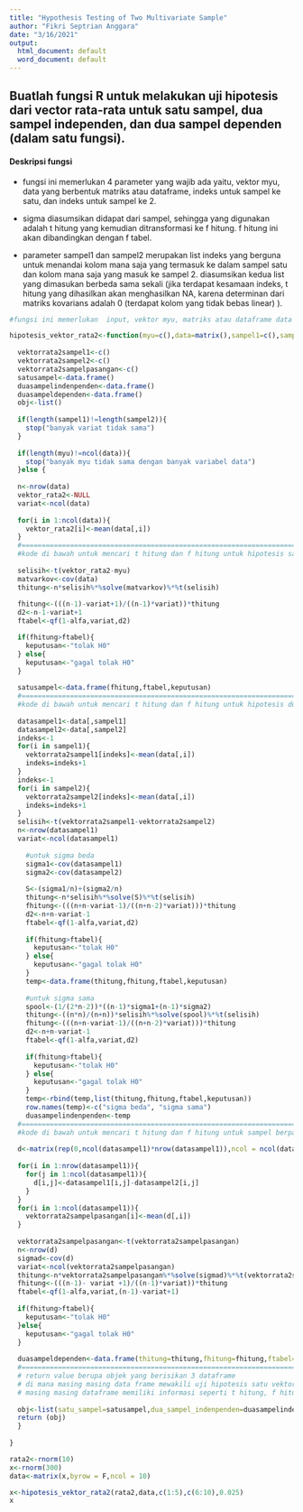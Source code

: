 ---
title: "Hypothesis Testing of Two Multivariate Sample"
author: "Fikri Septrian Anggara"
date: "3/16/2021"
output:
  html_document: default
  word_document: default
---
## Buatlah fungsi R untuk melakukan uji hipotesis dari vector rata-rata untuk satu sampel, dua sampel independen, dan dua sampel dependen (dalam satu fungsi).

#### Deskripsi fungsi 
* fungsi ini memerlukan 4 parameter yang wajib ada yaitu, vektor myu, data yang berbentuk matriks atau dataframe, indeks untuk sampel ke satu, dan indeks untuk sampel ke 2. 

* sigma diasumsikan didapat dari sampel, sehingga yang digunakan adalah t hitung yang kemudian ditransformasi ke f hitung. f hitung ini akan dibandingkan dengan f tabel. 

* parameter sampel1 dan sampel2 merupakan list indeks yang berguna untuk menandai kolom mana saja yang termasuk ke dalam sampel satu dan kolom mana saja yang masuk ke sampel 2. diasumsikan kedua list yang dimasukan berbeda sama sekali (jika terdapat kesamaan indeks, t hitung yang dihasilkan akan menghasilkan NA, karena determinan dari matriks kovarians adalah 0 (terdapat kolom yang tidak bebas linear) ).
```{r}
#fungsi ini memerlukan  input, vektor myu, matriks atau dataframe data dan signifikansi atau alfa. selain itu sigma diasumsikan didapat dari sampel, sehingga yang digunakan adalah t hitung. t hitung ini akan dibandingkan dengan t-hotelling tabel atau dikonversi ke f hitung. kemudian sigma yang diestimasi data sampel diasumsikan berbeda untuk kasus hipotesis dua sampel independen.

hipotesis_vektor_rata2<-function(myu=c(),data=matrix(),sampel1=c(),sampel2=c(),alfa=0.05){
  
  vektorrata2sampel1<-c()
  vektorrata2sampel2<-c()
  vektorrata2sampelpasangan<-c()
  satusampel<-data.frame()
  duasampelindenpenden<-data.frame()
  duasampeldependen<-data.frame()
  obj<-list()
  
  if(length(sampel1)!=length(sampel2)){
    stop("banyak variat tidak sama")
  } 
  
  if(length(myu)!=ncol(data)){
    stop("banyak myu tidak sama dengan banyak variabel data")
  }else {
    
  n<-nrow(data)
  vektor_rata2<-NULL
  variat<-ncol(data)
  
  for(i in 1:ncol(data)){
    vektor_rata2[i]<-mean(data[,i])
  }
  #=======================================================================================
  #kode di bawah untuk mencari t hitung dan f hitung untuk hipotesis satu vektor mean
  
  selisih<-t(vektor_rata2-myu)
  matvarkov<-cov(data)
  thitung<-n*selisih%*%solve(matvarkov)%*%t(selisih)
  
  fhitung<-(((n-1)-variat+1)/((n-1)*variat))*thitung
  d2<-n-1-variat+1
  ftabel<-qf(1-alfa,variat,d2)

  if(fhitung>ftabel){
    keputusan<-"tolak H0"
  } else{
    keputusan<-"gagal tolak H0"
  }
  
  satusampel<-data.frame(fhitung,ftabel,keputusan)
  #=======================================================================================
  #kode di bawah untuk mencari t hitung dan f hitung untuk hipotesis dua sampel independen
  
  datasampel1<-data[,sampel1]
  datasampel2<-data[,sampel2]
  indeks<-1
  for(i in sampel1){
    vektorrata2sampel1[indeks]<-mean(data[,i])
    indeks=indeks+1
  }
  indeks<-1
  for(i in sampel2){
    vektorrata2sampel2[indeks]<-mean(data[,i])
    indeks=indeks+1
  }
  selisih<-t(vektorrata2sampel1-vektorrata2sampel2)
  n<-nrow(datasampel1)
  variat<-ncol(datasampel1)
  
    #untuk sigma beda
    sigma1<-cov(datasampel1)
    sigma2<-cov(datasampel2)
    
    S<-(sigma1/n)+(sigma2/n)
    thitung<-n*selisih%*%solve(S)%*%t(selisih)
    fhitung<-(((n+n-variat-1)/((n+n-2)*variat)))*thitung
    d2<-n+n-variat-1
    ftabel<-qf(1-alfa,variat,d2)
    
    if(fhitung>ftabel){
      keputusan<-"tolak H0"
    } else{
      keputusan<-"gagal tolak H0"
    }
    temp<-data.frame(thitung,fhitung,ftabel,keputusan)
    
    #untuk sigma sama
    spool<-(1/(2*n-2))*((n-1)*sigma1+(n-1)*sigma2)
    thitung<-((n*n)/(n+n))*selisih%*%solve(spool)%*%t(selisih)
    fhitung<-(((n+n-variat-1)/((n+n-2)*variat)))*thitung
    d2<-n+n-variat-1
    ftabel<-qf(1-alfa,variat,d2)
    
    if(fhitung>ftabel){
      keputusan<-"tolak H0"
    } else{
      keputusan<-"gagal tolak H0"
    }
    temp<-rbind(temp,list(thitung,fhitung,ftabel,keputusan))
    row.names(temp)<-c("sigma beda", "sigma sama")
    duasampelindenpenden<-temp
  #=======================================================================================  
  #kode di bawah untuk mencari t hitung dan f hitung untuk sampel berpasangan
    
  d<-matrix(rep(0,ncol(datasampel1)*nrow(datasampel1)),ncol = ncol(datasampel1))
    
  for(i in 1:nrow(datasampel1)){
    for(j in 1:ncol(datasampel1)){
      d[i,j]<-datasampel1[i,j]-datasampel2[i,j]
    }
  }
  for(i in 1:ncol(datasampel1)){
    vektorrata2sampelpasangan[i]<-mean(d[,i])
  }
    
  vektorrata2sampelpasangan<-t(vektorrata2sampelpasangan)
  n<-nrow(d)
  sigmad<-cov(d)
  variat<-ncol(vektorrata2sampelpasangan)
  thitung<-n*vektorrata2sampelpasangan%*%solve(sigmad)%*%t(vektorrata2sampelpasangan)
  fhitung<-(((n-1)- variat +1)/((n-1)*variat))*thitung
  ftabel<-qf(1-alfa,variat,(n-1)-variat+1)
    
  if(fhitung>ftabel){
    keputusan<-"tolak H0"
  }else{
    keputusan<-"gagal tolak H0"
  }
  
  duasampeldependen<-data.frame(thitung=thitung,fhitung=fhitung,ftabel=ftabel,keputusan=keputusan)
  #=======================================================================================
  # return value berupa objek yang berisikan 3 dataframe
  # di mana masing masing data frame mewakili uji hipotesis satu vektor mean, dua sampel independen dan dua sampel dependen.
  # masing masing dataframe memiliki informasi seperti t hitung, f hitung, f tabel dan keputusan hipotesis
  
  obj<-list(satu_sampel=satusampel,dua_sampel_indenpenden=duasampelindenpenden,dua_sampel_dependen=duasampeldependen)
  return (obj)
  }
  
}

rata2<-rnorm(10)
x<-rnorm(300)
data<-matrix(x,byrow = F,ncol = 10)

x<-hipotesis_vektor_rata2(rata2,data,c(1:5),c(6:10),0.025)
x
```

